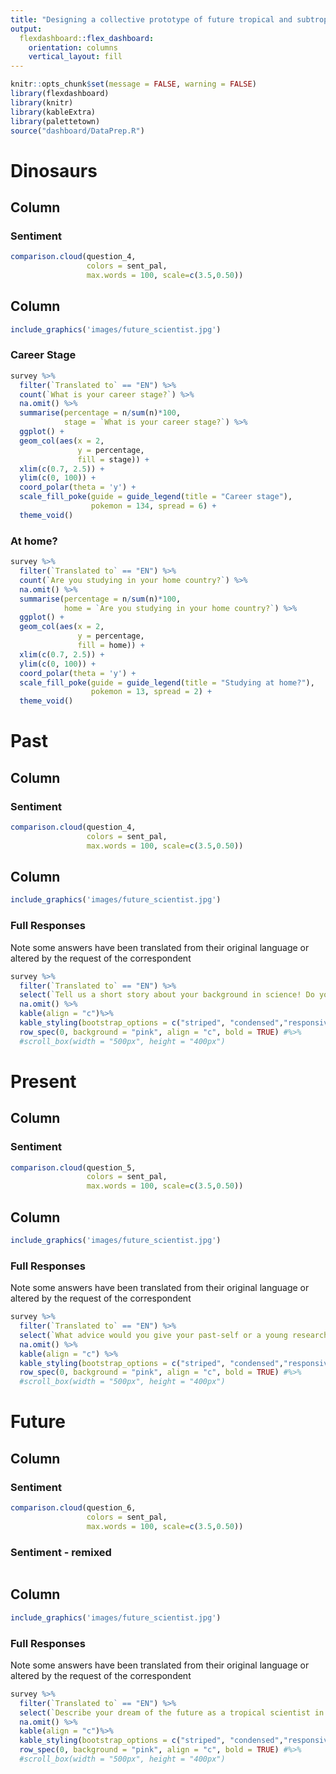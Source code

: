 ```yaml
---
title: "Designing a collective prototype of future tropical and subtropical science"
output: 
  flexdashboard::flex_dashboard:
    orientation: columns
    vertical_layout: fill
---
```


```r
knitr::opts_chunk$set(message = FALSE, warning = FALSE)
library(flexdashboard)
library(knitr)
library(kableExtra)
library(palettetown)
source("dashboard/DataPrep.R")
```

Dinosaurs
=====================================  

Column {data-width=600}
-------------------------------------
    
### Sentiment
    
```r
comparison.cloud(question_4,
                 colors = sent_pal,
                 max.words = 100, scale=c(3.5,0.50))
```
   
Column {data-width=400}
-------------------------------------

```r
include_graphics('images/future_scientist.jpg') 
```

### Career Stage

```r

survey %>%
  filter(`Translated to` == "EN") %>%
  count(`What is your career stage?`) %>%
  na.omit() %>%
  summarise(percentage = n/sum(n)*100,
            stage = `What is your career stage?`) %>%
  ggplot() +
  geom_col(aes(x = 2,
               y = percentage,
               fill = stage)) +
  xlim(c(0.7, 2.5)) +
  ylim(c(0, 100)) +
  coord_polar(theta = 'y') +
  scale_fill_poke(guide = guide_legend(title = "Career stage"),
                  pokemon = 134, spread = 6) +
  theme_void()

```

### At home?

```r
survey %>%
  filter(`Translated to` == "EN") %>%
  count(`Are you studying in your home country?`) %>%
  na.omit() %>%
  summarise(percentage = n/sum(n)*100,
            home = `Are you studying in your home country?`) %>%
  ggplot() +
  geom_col(aes(x = 2,
               y = percentage,
               fill = home)) +
  xlim(c(0.7, 2.5)) +
  ylim(c(0, 100)) +
  coord_polar(theta = 'y') +
  scale_fill_poke(guide = guide_legend(title = "Studying at home?"),
                  pokemon = 13, spread = 2) +
  theme_void()
```


Past
=====================================  
    
Column {data-width=600}
-------------------------------------
    
### Sentiment
    
```r
comparison.cloud(question_4,
                 colors = sent_pal,
                 max.words = 100, scale=c(3.5,0.50))
```
   
Column {data-width=400}
-------------------------------------

```r
include_graphics('images/future_scientist.jpg') 
```

### Full Responses

Note some answers have been translated from their original language or altered by the request of the correspondent
    
```r

survey %>%
  filter(`Translated to` == "EN") %>%
  select(`Tell us a short story about your background in science! Do you want to share an image or a video that represents your story as a tropical/subtropical ecologist? Go ahead!`) %>%
  na.omit() %>%
  kable(align = "c")%>%
  kable_styling(bootstrap_options = c("striped", "condensed","responsive", "bordered")) %>%
  row_spec(0, background = "pink", align = "c", bold = TRUE) #%>%
  #scroll_box(width = "500px", height = "400px") 

```

Present
=====================================     
   
Column {data-width=600}
-------------------------------------

### Sentiment

```r
comparison.cloud(question_5,
                 colors = sent_pal,
                 max.words = 100, scale=c(3.5,0.50))
```

Column {data-width=400}
-------------------------------------
   
```r
include_graphics('images/future_scientist.jpg') 
```

### Full Responses

Note some answers have been translated from their original language or altered by the request of the correspondent
    
```r

survey %>%
  filter(`Translated to` == "EN") %>%
  select(`What advice would you give your past-self or a young researcher from your country?`)  %>%
  na.omit() %>%
  kable(align = "c") %>%
  kable_styling(bootstrap_options = c("striped", "condensed","responsive", "bordered")) %>%
  row_spec(0, background = "pink", align = "c", bold = TRUE) #%>%
  #scroll_box(width = "500px", height = "400px") 

```

Future
=====================================  

Column {.tabset}
-------------------------------------

### Sentiment

```r
comparison.cloud(question_6,
                 colors = sent_pal,
                 max.words = 100, scale=c(3.5,0.50))
```

### Sentiment - remixed
    
```r



```

Column {data-width=400}
-------------------------------------
   
```r
include_graphics('images/future_scientist.jpg') 
```
   
### Full Responses

Note some answers have been translated from their original language or altered by the request of the correspondent
    
```r

survey %>%
  filter(`Translated to` == "EN") %>%
  select(`Describe your dream of the future as a tropical scientist in a tweet (up to 280 characters).`)  %>%
  na.omit() %>%
  kable(align = "c")%>%
  kable_styling(bootstrap_options = c("striped", "condensed","responsive", "bordered")) %>%
  row_spec(0, background = "pink", align = "c", bold = TRUE) #%>%
  #scroll_box(width = "500px", height = "400px") 

``` 